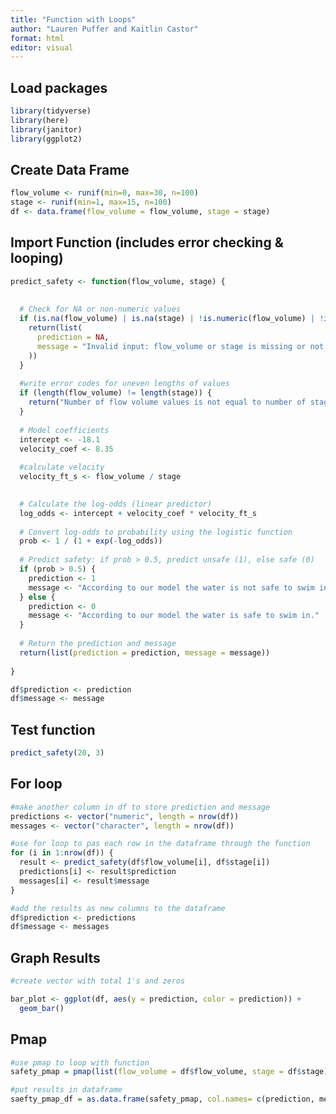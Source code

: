 ```yaml
---
title: "Function with Loops"
author: "Lauren Puffer and Kaitlin Castor"
format: html
editor: visual
---
```


## Load packages

```r
library(tidyverse)
library(here)
library(janitor)
library(ggplot2)
```

## Create Data Frame

```r
flow_volume <- runif(min=0, max=30, n=100)
stage <- runif(min=1, max=15, n=100)
df <- data.frame(flow_volume = flow_volume, stage = stage)
```

## Import Function (includes error checking & looping)

```r
predict_safety <- function(flow_volume, stage) {
  
  
  # Check for NA or non-numeric values
  if (is.na(flow_volume) | is.na(stage) | !is.numeric(flow_volume) | !is.numeric(stage)) {
    return(list(
      prediction = NA, 
      message = "Invalid input: flow_volume or stage is missing or not numeric"
    ))
  }
  
  #write error codes for uneven lengths of values
  if (length(flow_volume) != length(stage)) {
    return("Number of flow volume values is not equal to number of stage values.")
  }
  
  # Model coefficients
  intercept <- -18.1
  velocity_coef <- 8.35
  
  #calculate velocity  
  velocity_ft_s <- flow_volume / stage  

  
  # Calculate the log-odds (linear predictor)
  log_odds <- intercept + velocity_coef * velocity_ft_s
  
  # Convert log-odds to probability using the logistic function
  prob <- 1 / (1 + exp(-log_odds))
  
  # Predict safety: if prob > 0.5, predict unsafe (1), else safe (0)
  if (prob > 0.5) {
    prediction <- 1
    message <- "According to our model the water is not safe to swim in."
  } else {
    prediction <- 0
    message <- "According to our model the water is safe to swim in."
  }
  
  # Return the prediction and message
  return(list(prediction = prediction, message = message))
  
}

df$prediction <- prediction
df$message <- message
```

## Test function

```r
predict_safety(20, 3)
```

## For loop

```r

#make another column in df to store prediction and message
predictions <- vector("numeric", length = nrow(df))
messages <- vector("character", length = nrow(df))

#use for loop to pas each row in the dataframe through the function
for (i in 1:nrow(df)) {
  result <- predict_safety(df$flow_volume[i], df$stage[i])
  predictions[i] <- result$prediction
  messages[i] <- result$message
}

#add the results as new columns to the dataframe
df$prediction <- predictions
df$message <- messages

```

## Graph Results

```r
#create vector with total 1's and zeros

bar_plot <- ggplot(df, aes(y = prediction, color = prediction)) + 
  geom_bar()
```

## Pmap 

```r
#use pmap to loop with function
safety_pmap = pmap(list(flow_volume = df$flow_volume, stage = df$stage), predict_safety)

#put results in dataframe 
saefty_pmap_df = as.data.frame(safety_pmap, col.names= c(prediction, message))

```
